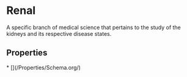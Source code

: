 # Renal

A specific branch of medical science that pertains to the study of the kidneys and its respective disease states.

## Properties

<Grid>
* [](/Properties/Schema.org/)

</Grid>

